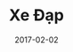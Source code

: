 ---
slug: "/xe-dap"
cover: "./xe-dap_10.jpg"
date: "2017-02-02"
title: "Xe Đạp"
areas:
  - The young do not know enough to be prudent, and therefore they attempt the impossible, and achieve it, generation after generation.
---